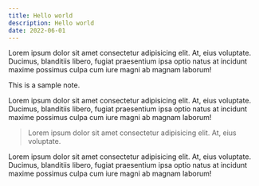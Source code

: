 ```yaml
---
title: Hello world
description: Hello world
date: 2022-06-01
---
```


Lorem ipsum dolor sit amet consectetur adipisicing elit. At, eius voluptate. Ducimus, blanditiis libero, fugiat praesentium ipsa optio natus at incidunt maxime possimus culpa cum iure magni ab magnam laborum!

<Note>This is a sample note.</Note>

Lorem ipsum dolor sit amet consectetur adipisicing elit. At, eius voluptate. Ducimus, blanditiis libero, fugiat praesentium ipsa optio natus at incidunt maxime possimus culpa cum iure magni ab magnam laborum!

> Lorem ipsum dolor sit amet consectetur adipisicing elit. At, eius voluptate.

Lorem ipsum dolor sit amet consectetur adipisicing elit. At, eius voluptate. Ducimus, blanditiis libero, fugiat praesentium ipsa optio natus at incidunt maxime possimus culpa cum iure magni ab magnam laborum!
